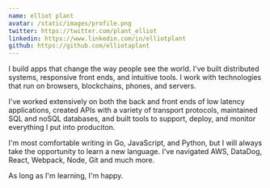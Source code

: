 ```yaml
---
name: elliot plant
avatar: /static/images/profile.png
twitter: https://twitter.com/plant_elliot
linkedin: https://www.linkedin.com/in/elliotplant
github: https://github.com/elliotaplant
---
```


I build apps that change the way people see the world. I've built distributed systems, responsive front ends, and intuitive tools. I work with technologies that run on browsers, blockchains, phones, and servers.

I've worked extensively on both the back and front ends of low latency applications, created APIs with a variety of transport protocols, maintained SQL and noSQL databases, and built tools to support, deploy, and monitor everything I put into produciton.

I'm most comfortable writing in Go, JavaScript, and Python, but I will always take the opportunity to learn a new language. I've navigated AWS, DataDog, React, Webpack, Node, Git and much more.

As long as I'm learning, I'm happy.

